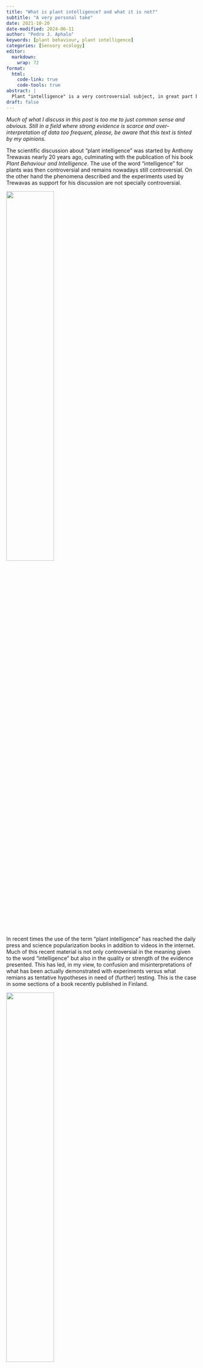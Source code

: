 ```yaml
---
title: "What is plant intelligence? and what it is not?"
subtitle: "A very personal take"
date: 2021-10-20
date-modified: 2024-06-11
author: "Pedro J. Aphalo"
keywords: [plant behaviour, plant intelligence]
categories: [Sensory ecology]
editor: 
  markdown: 
    wrap: 72
format:
  html: 
    code-link: true
    code-tools: true
abstract: |
  Plant "intelligence" is a very controversial subject, in great part because of the multiple meanings of the term intelligence. Here I ponder whether using "intelligence" for plants' behaviour is going too far or not, and why.
draft: false
---
```


_Much of what I discuss in this post is too me to just common sense and obvious. Still in a field where strong evidence is scarce and over-interpretation of data too frequent, please, be aware that this text is tinted by my opinions._

The scientific discussion about "plant intelligence" was started by Anthony Trewavas nearly 20 years ago, culminating with the publication of his book _Plant Behaviour and Intelligence_. The use of the word "intelligence" for plants was then controversial and remains nowadays still controversial. On the other hand the phenomena described and the experiments used by Trewavas as support for his discussion are not specially controversial.

![](intelligence-images/trewavas.jpg){width=50% fig-align="center"}

In recent times the use of the term “plant intelligence” has reached the daily press and science popularization books in addition to videos in the internet. Much of this recent material is not only controversial in the meaning given to the word "intelligence" but also in the quality or strength of the evidence presented. This has led, in my view, to confusion and misinterpretations of what has been actually demonstrated with experiments versus what remians as tentative hypotheses in need of (further) testing. <!--more-->This is the case in some sections of a book recently published in Finland.

![](intelligence-images/angervuo.jpg){width=50% fig-align="center"}

However, I think most of the confussion originates in some members of the scientific community, as their writitngs fail to clearly differentiate hypotheses and provisional working ideas from knowledge supported by strong experimental evidence. By strong evidence I mean experiments that if repeated give consistent results and that have been well designed to truly provide an answer about intelligence <strong><em>as a function</em></strong> in plants. Another source of confusion stems from the the word "intelligence" having in everyday speech several different meanings. Except for Trewavas in his book, authors rarely provide a definition for "plant intelligence" as used in their writings. An example of use of weak evidence and confusing writing is the popularization book by a well known researcher, which has been even translated into Finnish.

![](intelligence-images/mancuso.jpg){width=50% fig-align="center"}

Every organism, from bacteria and plants to humans, senses what is going on in its surroundings and responds to what it perceives. Sensors and the responses to the conditions in the environment detected through them have been under natural selection in wild plants. In crops, natural selection and artificial directional selection by humans have acted concurrently. Such is life, all life. In abstract terms, all organisms acquire information from their environment and conribute information to the environment. There is no important controversy about this. We can call responses triggered by sensing of the living environment intelligent in the sense of being "good" for the individual's fitness, i.e., ensuring fertile progenie or passing own genes to future generations. We can call this "intelligent behaviour" and thus say that plants are "intelligent" <em>as long as we define intelligence appropriately</em>. After all, this is not different to advertisements that call a bread toaster that senses when the toast is ready and pops it out, intelligent. It is obvious to everyone that the intelligence of the toaster is very different to human intelligence. Plant’s intelligence is not as simple as that of this hypothetical toaster but as far as we know it is far from matching human intelligence in its capabilities and for sure very different in its physiological implementation.

In the next paragraphs I will first tell what I think are amazing sensory abilities of plants. Abilities that are well demonstrated, and next highlight a hypothesis lacking solid evidence but that has been frequently presented as a true fact to the public. What surprises me is that many of those well demonstrated abilities and features in many ways surpass the abilities of humans, while those hypotheses that sometimes make it to the press as facts, in many cases assign to plants human-like features and abilities, that most likely they lack. So, <em>let's look at plants as plants</em> and explore how fascinating and unique they are. One thing to keep in mind is that many plant responses are too slow for us to notice in full. The video below replays 56 h 36 min of a young plant's (Nasturtium, <em>Tropaeolum majus</em>) movements in 1 min 21 s.

{{< video https://vimeo.com/357193909 >}}

Plants sense and respond to a broader range of wavelengths or colours of light than humans and most animals. Some plants can sense the length of the night with a precision of a few minutes. Plants “remember” past experiences, even their parents’ experiences. Plants communicate with each other, mostly using chemicals. Plants communicate with animals and insects, through colours, flavours and scents (think flowers and fruits). The branches and stems of plants can navigate in search light. Plants defend themselves with chemicals, frequently producing them only when needed. They also cooperate with and depend on other organisms (from all kingdoms of life). They react to touch. So, even if they do not have a brain, they do step into action as and when needed and they share information with their neighbours. They are more intelligent than an intelligent toaster, they even surpass a smart phone in some respects, some call these abilities plant intelligence, others like myself, prefer to simply describe plants’ abilities as such. The sensory and communication abilities of plants are well described and discussed based good scientific evidence in an accesible and objective manner in the book <em>"What a Plant Knows"</em>.

![](intelligence-images/chamovitz.jpg){width=50% fig-align="center"}

I think a key question is "Can plants generate such complex behaviour without a brain?" Some members of the research community seem to assume <em>a priori</em> that plants must have a human-like brain, i.e., that what they call plants' "intelligence" cannot exist in its abscence. But going back to an intelligent toaster or a smart phone, their "brains" have almost nothing in common with the human brain in their structure or implementation. So, assuming that plants need a human-like brain in unwarranted. On the other hand, there is no doubt that plants can process information acquired through sensors such as light and chemical receptors (special proteins) and use such information to enhance their fitness. However, information and its transport and processing are very abstract concepts that we know can be implemented in various ways both in organisms and innanimate systems. One can for example apply the concept of information transport and/or processing to molecular signalling networks in cells, hormone signalling in plant tissues and organs, to the release and sensing of volatile organic compouns to the atmosphere and to the exhudation of soluble metabolites to the soil.

What is an example of an unproven hypothesis? Most obvious is the attempt to assign brain-like/neuronal activity to plants. Put boldly, the falacy is implicitly assuming that plants' known behaviour is enough evidence to demonstrate the existence brain-like or neuronal systems in plants. What is presented as evidence, is not evidence of brain-like function. For example, that roots (and/or fungal mycelia) form a vast interconnected network and that electrical pulses can be detected only demonstrates some similarity in structure and activity, not function. We could equally argue that the telegraph network of the late 1800’s had an autonomous brain-like activity using such criterion. Using Occam’s razor as criterion we should remain sceptical while simpler explanations for what has been observed exist, but, of course, only until evidence on the contrary becomes available. If we ignore Occam's razor, we would need to accept that brain-like neuronal function is ubiquitous, both in living organisms and inanimate objects, an approach that would be unhelpful and against common sense.

I have left the toughest question as the last one. Are plants conscious? Defining human consciousness is already difficult. But, let’s consider how do we know if a fellow human is unconscious or not? We make attempts to communicate. Will we as humans ever know if plants are conscious of their own existence or not? Probably never for sure, we are not plants, we cannot communicate as equals. What I think is clear is that if plants are conscious, even if we will never know the answer, we can expect that their consciousness if real, is likely to be as different from human consciousness as plant intelligence is from human intelligence. What is that we really know? We think that plants can distinguish self from non-self, maybe even kin from alien. The experimental evidence is still weak, but this can be remedied through further research. These are testable hypotheses, that biological research can answer with well-designed experiments. Some researchers have argued that plants are conscious while others have strongly refuted it, based on the same evidence. So, can anybody even describe what plant’s consciousness could be like from a plant’s perspective? Of course not, we are not plants. Plants are plants, we are humans, even if we share the same planet. I think that plants’ consciousness should be treated as a known unknown or as a question for philosophers to ponder about.

Discussing subjects like the intelligence or conciousness of other organisms is taxing because these words are loaded with meaning specific to humans and how we define these words has implications for our worldview as well as moral ones. The fact remains that the meaning of the words we use needs to be agreed upon to allow understanding and that strong evidence is needed for (provisional) certainty on how the world works. We should also acknowledge that there are questions that are beyond experimental sciences and in the realm of philosophy.

In this closing paragraph it is important to remind us that culture has played a role in how humans see plants and what capabilities they attribute to them. These changing views through history and accross human communities are important because they constrain what hypotheses are considered interesting or worthwhile studying. During the industrial revolution organisms were in many respects analysed as if they were mechanical machines. In our times the mechanical or chemical machine as a model for organisms is less predominant with a growing interest in looking at organims as systems for information processing. These viewpoints can coexist if we use the <em>system</em>s abstraction to analyse complexity. The book <em>Plants as Persons</em> analyses how different culturers through history and geography have conceptually positioned plants with respect to humans.

![](intelligence-images/hall.jpg){width=50% fig-align="center"}

### Recommended reading

Chamovitz D. 2017. _What a Plant Knows: A Field Guide to the Senses: Updated and Expanded Edition_. Scientific American Books.

Hall M. 2011. _Plants as Persons: A Philosophical Botany_. State University of New York Press.

### Other references

Angervuo R, Leskinen A. 2019. _Kasvien Salainen Elämä._ Minerva.

Darwin C. 1880. _The Power of Movement in Plants._ London: John Murray. <a href="http://darwin-online.org.uk/converted/pdf/1880_Movement_F1325.pdf">http://darwin-online.org.uk/converted/pdf/1880_Movement_F1325.pdf</a>

Lee D. 2010. _Nature’s Palette: The Science of Plant Color_. University of Chicago Press.

Mancuso S., Viola A. 2017. _Loistavat Kasvit._ Aula Co.

Trewavas A. 2014. _Plant Behaviour and Intelligence._ Oxford University Press.

